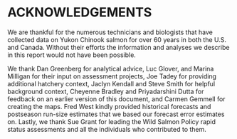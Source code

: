 #  ACKNOWLEDGEMENTS    

We are thankful for the numerous technicians and biologists that have collected data on Yukon Chinook salmon for over 60 years in both the U.S. and Canada. Without their efforts the information and analyses we describe in this report would not have been possible.   

We thank Dan Greenberg for analytical advice, Luc Glover, and Marina Milligan for their input on assessment projects, Joe Tadey for providing additional hatchery context, Jaclyn Kendall and Steve Smith for helpful background context, Cheyenne Bradley and Priyadarshini Dutta for feedback on an earlier version of this document, and Carmen Gemmell for creating the maps. Fred West kindly provided historical forecasts and postseason run-size estimates that we based our forecast error estimates on. Lastly, we thank Sue Grant for leading the Wild Salmon Policy rapid status assessments and all the individuals who contributed to them. 
 
